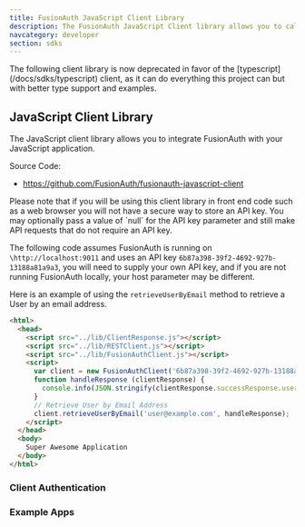 ```yaml
---
title: FusionAuth JavaScript Client Library
description: The FusionAuth JavaScript Client library allows you to call FusionAuth from pure JavaScript applications.
navcategory: developer
section: sdks
---
```


<Aside type="note">
The following client library is now deprecated in favor of the [typescript](/docs/sdks/typescript) client, as it can do everything this project can but with better type support and examples.
</Aside>

## JavaScript Client Library

The JavaScript client library allows you to integrate FusionAuth with your JavaScript application.

Source Code:

* https://github.com/FusionAuth/fusionauth-javascript-client

<Aside type="note">
Please note that if you will be using this client library in front end code such as a web browser you will not have a secure way to store an API key. You may optionally pass a value of `null` for the API key parameter and still make API requests that do not require an API key.
</Aside>

The following code assumes FusionAuth is running on `\http://localhost:9011` and uses an API key `6b87a398-39f2-4692-927b-13188a81a9a3`, you will need to supply your own API key, and if you are not running FusionAuth locally, your host parameter may be different.

Here is an example of using the `retrieveUserByEmail` method to retrieve a User by an email address.

```html
<html>
  <head>
    <script src="../lib/ClientResponse.js"></script>
    <script src="../lib/RESTClient.js"></script>
    <script src="../lib/FusionAuthClient.js"></script>
    <script>
      var client = new FusionAuthClient('6b87a398-39f2-4692-927b-13188a81a9a3', 'http://localhost:9011');
      function handleResponse (clientResponse) {
        console.info(JSON.stringify(clientResponse.successResponse.user, null, 2));
      }
      // Retrieve User by Email Address
      client.retrieveUserByEmail('user@example.com', handleResponse);
    </script>
  </head>
  <body>
    Super Awesome Application
  </body>
</html>
```

### Client Authentication

<PublicClientNote />

### Example Apps
<ExampleApps language="javascript" />
